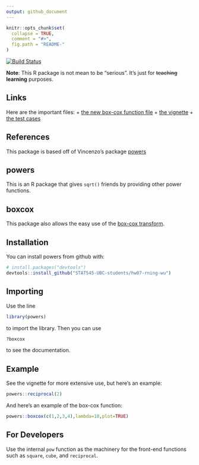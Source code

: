 ```yaml
---
output: github_document
---
```


<!-- README.md is generated from README.Rmd. Please edit that file -->

```r
knitr::opts_chunk$set(
  collapse = TRUE,
  comment = "#>",
  fig.path = "README-"
)
```

[![Build Status](https://travis-ci.org/vincenzocoia/powers.svg?branch=master)](https://travis-ci.org/vincenzocoia/powers)

__Note__: This R package is not mean to be "serious". It's just for ~~teaching~~ **learning** purposes. 

## Links

Here are the important files: 
+ [the new box-cox function file](https://github.com/STAT545-UBC-students/hw07-rning-wu/blob/master/R/boxcox.r)
+ [the vignette](https://github.com/STAT545-UBC-students/hw07-rning-wu/blob/master/vignettes/using_boxcox.Rmd)
+ [the test cases](https://github.com/STAT545-UBC-students/hw07-rning-wu/blob/master/tests/testthat/test_boxcox.R)

## References

This package is based off of Vincenzo's package [powers](https://github.com/vincenzocoia/powers)

## powers

This is an R package that gives `sqrt()` friends by providing other power functions.

## boxcox

This package also allows the easy use of the [box-cox transform](https://en.wikipedia.org/wiki/Power_transform#Box%E2%80%93Cox_transformation). 

## Installation

You can install powers from github with:

```r
# install.packages("devtools")
devtools::install_github("STAT545-UBC-students/hw07-rning-wu")
```

## Importing

Use the line

```r
library(powers)
```

to import the library. Then you can use

```r
?boxcox
```

to see the documentation. 

## Example

See the vignette for more extensive use, but here's an example:

```r
powers::reciprocal(2)
```

And here's an example of the box-cox function: 

```r
powers::boxcox(c(1,2,3,4),lambda=10,plot=TRUE)
```


## For Developers

Use the internal `pow` function as the machinery for the front-end functions such as `square`, `cube`, and `reciprocal`. 
